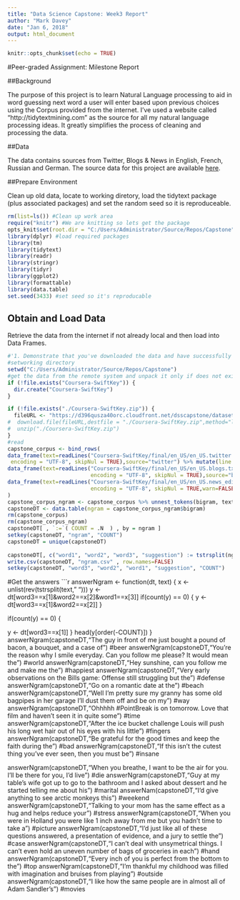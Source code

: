 ```yaml
---
title: "Data Science Capstone: Week3 Report"
author: "Mark Davey"
date: "Jan 6, 2018"
output: html_document
---
```


```r
knitr::opts_chunk$set(echo = TRUE)
```

#Peer-graded Assignment: Milestone Report

##Background

The purpose of this project is to learn Natural Language processing to aid in word guessing next word a user will enter based upon previous choices using the Corpus provided from the internet. I've used a website called "http://tidytextmining.com" as the source for all my natural language processing ideas. It greatly simplifies the process of cleaning and processing the data.

##Data

The data contains sources from Twitter, Blogs & News in English, French, Russian and German. The source data for this project are available [here](https://d396qusza40orc.cloudfront.net/dsscapstone/dataset/Coursera-SwiftKey.zip).


##Prepare Environment

Clean up old data, locate to working diretory, load the tidytext package (plus associated packages) and set the random seed so it is reproduceable. 

```r
rm(list=ls()) #Clean up work area
require("knitr") #We are knitting so lets get the package
opts_knit$set(root.dir = "C:/Users/Administrator/Source/Repos/Capstone")
library(dplyr) #load required packages
library(tm)
library(tidytext)
library(readr)
library(stringr)
library(tidyr)
library(ggplot2)
library(formattable)
library(data.table)
set.seed(3433) #set seed so it's reproducable
```

## Obtain and Load Data

Retrieve the data from the internet if not already local and then load into Data Frames.

```r
#'1. Demonstrate that you've downloaded the data and have successfully loaded it in.
#setworking directory
setwd("C:/Users/Administrator/Source/Repos/Capstone")
#get the data from the remote system and unpack it only if does not exist
if (!file.exists("Coursera-SwiftKey")) {
  dir.create("Coursera-SwiftKey")
}

if (!file.exists("./Coursera-SwiftKey.zip")) {
  fileURL <- "https://d396qusza40orc.cloudfront.net/dsscapstone/dataset/Coursera-SwiftKey.zip"
#  download.file(fileURL,destfile = "./Coursera-SwiftKey.zip",method="libcurl")
#  unzip("./Coursera-SwiftKey.zip")
}
#read 
capstone_corpus <- bind_rows(
data_frame(text=readLines("Coursera-SwiftKey/final/en_US/en_US.twitter.txt", 
 encoding = "UTF-8", skipNul = TRUE),source="twitter") %>% mutate(line = 1:n()),
data_frame(text=readLines("Coursera-SwiftKey/final/en_US/en_US.blogs.txt", 
                          encoding = "UTF-8", skipNul = TRUE),source="blogs") %>% mutate(line = 1:n()),
data_frame(text=readLines("Coursera-SwiftKey/final/en_US/en_US.news_edit.txt", 
                          encoding = "UTF-8", skipNul = TRUE,warn=FALSE),source="news") %>% mutate(line = 1:n())
)
capstone_corpus_ngram <- capstone_corpus %>% unnest_tokens(bigram, text, token = "ngrams", n = 4)
capstoneDT <- data.table(ngram = capstone_corpus_ngram$bigram)
rm(capstone_corpus)
rm(capstone_corpus_ngram)
capstoneDT[ , `:=`( COUNT = .N  ) , by = ngram ]
setkey(capstoneDT, "ngram", "COUNT")
capstoneDT = unique(capstoneDT)
 
capstoneDT[, c("word1", "word2", "word3", "suggestion") := tstrsplit(ngram, " ")][]
write.csv(capstoneDT, "ngram.csv" , row.names=FALSE)
setkey(capstoneDT, "word3", "word2", "word1", "suggestion", "COUNT")
```

#Get the answers
```r
answerNgram <- function(dt, text) {
x <- unlist(rev(tstrsplit(text," ")))
y <- dt[word3==x[1]&word2==x[2]&word1==x[3]]
if(count(y) == 0) {
y <- dt[word3==x[1]&word2==x[2]]
}

if(count(y) == 0) {

y <- dt[word3==x[1]]
  }
head(y[order(-COUNT)])
}
answerNgram(capstoneDT,"The guy in front of me just bought a pound of bacon, a bouquet, and a case of")
#beer
answerNgram(capstoneDT,"You're the reason why I smile everyday. Can you follow me please? It would mean the")
#world
answerNgram(capstoneDT,"Hey sunshine, can you follow me and make me the")
#happiest
answerNgram(capstoneDT,"Very early observations on the Bills game: Offense still struggling but the")
  #defense
answerNgram(capstoneDT,"Go on a romantic date at the")
#beach
answerNgram(capstoneDT,"Well I'm pretty sure my granny has some old bagpipes in her garage I'll dust them off and be on my")
#way
answerNgram(capstoneDT,"Ohhhhh #PointBreak is on tomorrow. Love that film and haven't seen it in quite some")
#time
answerNgram(capstoneDT,"After the ice bucket challenge Louis will push his long wet hair out of his eyes with his little")
#fingers
answerNgram(capstoneDT,"Be grateful for the good times and keep the faith during the")
#bad
answerNgram(capstoneDT,"If this isn't the cutest thing you've ever seen, then you must be")
#insane


answerNgram(capstoneDT,"When you breathe, I want to be the air for you. I'll be there for you, I'd live")
#die
answerNgram(capstoneDT,"Guy at my table's wife got up to go to the bathroom and I asked about dessert and he started telling me about his")
#marital
answerNam(capstoneDT,"I'd give anything to see arctic monkeys this")
#weekend
answerNgram(capstoneDT,"Talking to your mom has the same effect as a hug and helps reduce your")
#stress
answerNgram(capstoneDT,"When you were in Holland you were like 1 inch away from me but you hadn't time to take a")
#picture
answerNgram(capstoneDT,"I'd just like all of these questions answered, a presentation of evidence, and a jury to settle the")
#case
answerNgram(capstoneDT,"I can't deal with unsymetrical things. I can't even hold an uneven number of bags of groceries in each")
#hand
answerNgram(capstoneDT,"Every inch of you is perfect from the bottom to the")
#top
answerNgram(capstoneDT,"I'm thankful my childhood was filled with imagination and bruises from playing")
#outside
answerNgram(capstoneDT,"I like how the same people are in almost all of Adam Sandler's")
#movies